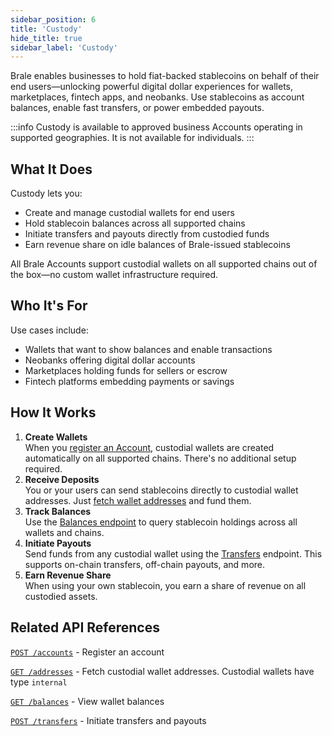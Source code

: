 ```yaml
---
sidebar_position: 6
title: 'Custody'
hide_title: true
sidebar_label: 'Custody'
---
```


<Intro heading="Custody" subheading="Hold stablecoins on behalf of your end customers." />

Brale enables businesses to hold fiat-backed stablecoins on behalf of their end users—unlocking powerful digital dollar experiences for wallets, marketplaces, fintech apps, and neobanks. Use stablecoins as account balances, enable fast transfers, or power embedded payouts.

:::info
Custody is available to approved business Accounts operating in supported geographies. It is not available for individuals.
:::

## What It Does

Custody lets you:

- Create and manage custodial wallets for end users
- Hold stablecoin balances across all supported chains
- Initiate transfers and payouts directly from custodied funds
- Earn revenue share on idle balances of Brale-issued stablecoins

All Brale Accounts support custodial wallets on all supported chains out of the box—no custom wallet infrastructure required.

## Who It's For

Use cases include:

- Wallets that want to show balances and enable transactions
- Neobanks offering digital dollar accounts
- Marketplaces holding funds for sellers or escrow
- Fintech platforms embedding payments or savings

## How It Works

1. **Create Wallets**  
   When you [register an Account](/key-concepts/accounts), custodial wallets are created automatically on all supported chains. There's no additional setup required.
2. **Receive Deposits**  
   You or your users can send stablecoins directly to custodial wallet addresses. Just [fetch wallet addresses](/key-concepts/addresses) and fund them.
3. **Track Balances**  
   Use the [Balances endpoint](/api/fetch-the-balance-of-an-internal-custodial-address-for-a-specific-token) to query stablecoin holdings across all wallets and chains.
4. **Initiate Payouts**  
   Send funds from any custodial wallet using the [Transfers](/key-concepts/transfers) endpoint. This supports on-chain transfers, off-chain payouts, and more.
5. **Earn Revenue Share**  
   When using your own stablecoin, you earn a share of revenue on all custodied assets.

## Related API References

[`POST /accounts`](/api/create-a-customer-account) - Register an account

[`GET /addresses`](/api/fetch-all-addresses) - Fetch custodial wallet addresses. Custodial wallets have type `internal`

[`GET /balances`](/api/fetch-the-balance-of-an-internal-custodial-address-for-a-specific-token) - View wallet balances

[`POST /transfers`](/api/create-a-new-transfer) - Initiate transfers and payouts
